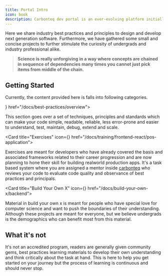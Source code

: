```yaml
---
title: Portal Intro
icon: book
description: Carbonteq dev portal is an ever-evolving platform initially designed to bridge the gap between academia and industry. But from few training exercises it has evolved and became much more.
---
```





Here we share industry best practices and principles to design and develop next generation software. Furthermore, we have gathered some small and concise projects to further stimulate the curiosity of undergrads and industry professional alike.

> **Science is really unforgiving in a way where concepts are chained in sequence of dependencies many times you cannot just pick items from middle of the chain.**

## Getting Started

Currently, the content provided here is falls into following categories.

<Cards>
<Card title="Best Practices & Principles" icon={<BookStack />} href="/docs/best-practices/overview">

This section goes over a set of techniques, principles and standards which can make your code simple, readable, reliable, less error-prone and easier to understand, test, maintain, debug, extend and scale.

</Card>

<Card title="Exercises" icon={<Gym />} href="/docs/training/frontend-react/pos-application">

Exercises are meant for developers who have already covered the basis and associated frameworks related to their career progression and are now planning to hone their skill for building realworld production apps. It's a task based system where you are assigned a mentor inside [carbonteq](https://carbonteq.com/) who reviews your code to evaluate code quality and observance of best practices and principals.



</Card>

<Card title="Build Your Own X" icon={<Tools />} href="/docs/build-your-own-x/backend">

Material in build your own x is meant for people who have special love for computer science and want to push the boundaries of their understanding. Although these projects are meant for everyone, but we believe undergrads is the demographics who can benefit most from this material.


</Card>

</Cards>

## What it's not

It's not an accredited program, readers are generally given community gems, best practices learning materials to develop their own understanding and think critically about the task at hand. This is here to help you get started on your journey but the process of learning is continuous and should never stop.